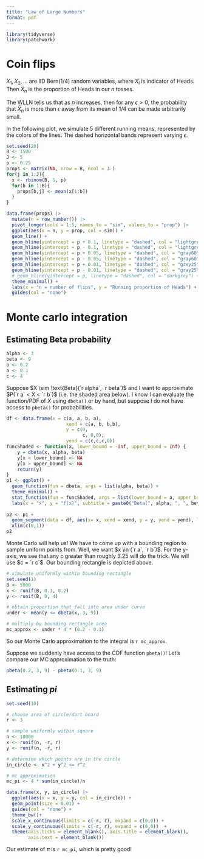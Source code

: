 ```yaml
---
title: "Law of Large Numbers"
format: pdf
---
```


```r
library(tidyverse)
library(patchwork)
```

# Coin flips

$X_{1}, X_{2},\ldots$ are IID $\text{Bern}(1/4)$ random variables, where $X_{i}$ is indicator of Heads. Then $\bar{X}_{n}$ is the proportion of Heads in our $n$ tosses.

The WLLN tells us that as $n$ increases, then for any $\epsilon > 0$, the probability that $\bar{X}_{n}$ is more than $\epsilon$ away from its mean of $1/4$ can be made arbitrarily small. 

In the following plot, we simulate 5 different running means, represented by the colors of the lines. The dashed horizontal bands represent varying $\epsilon$.

```r
set.seed(20)
B <- 1500
J <- 5
p <- 0.25
props <- matrix(NA, nrow = B, ncol = J )
for(j in 1:J){
  x <- rbinom(B, 1, p)
  for(b in 1:B){
    props[b,j] <- mean(x[1:b])
  }
}

data.frame(props) |>
  mutate(n = row_number()) |>
  pivot_longer(cols = 1:5, names_to = "sim", values_to = "prop") |>
  ggplot(aes(x = n, y = prop, col = sim)) +
  geom_line() +
  geom_hline(yintercept = p + 0.1, linetype = "dashed", col = "lightgrey")+
  geom_hline(yintercept = p - 0.1, linetype = "dashed", col = "lightgrey") +
  geom_hline(yintercept = p + 0.05, linetype = "dashed", col = "gray60")+
  geom_hline(yintercept = p - 0.05, linetype = "dashed", col = "gray60") +
  geom_hline(yintercept = p + 0.01, linetype = "dashed", col = "grey25")+
  geom_hline(yintercept = p - 0.01, linetype = "dashed", col = "gray25") +
  # geom_hline(yintercept = p, linetype = "dashed", col = "darkgrey") +
  theme_minimal() +
  labs(x = "n = number of flips", y = "Running proportion of Heads") +
  guides(col = "none") 
```

# Monte carlo integration

## Estimating Beta probability

```r
alpha <- 3
beta <- 9
b <- 0.2
a <- 0.1
c <- 4
```

Suppose $X \sim \text{Beta}(`r alpha`, `r beta`)$ and I want to approximate $P(`r a` < X < `r b`)$ (i.e. the shaded area below). I know I can evaluate the function/PDF of $X$ using `dbeta()` or by hand, but suppose I do not have access to `pbeta()` for probabilities. 

```r
df <- data.frame(x = c(a, a, b, a),
                      xend = c(a, b, b,b),
                      y = c(0, 
                            c, 0,0),
                      yend = c(c,c,c,0))
funcShaded <- function(x, lower_bound = -Inf, upper_bound = Inf) {
    y = dbeta(x, alpha, beta)
    y[x < lower_bound] <- NA
    y[x > upper_bound] <- NA
    return(y)
}
p1 <- ggplot() +
  geom_function(fun = dbeta, args = list(alpha, beta)) +
  theme_minimal() +
  stat_function(fun = funcShaded, args = list(lower_bound = a, upper_bound = b),  geom = "area", fill = "#84CA72", alpha = .8) + 
  labs(x = "x", y = "f(x)", subtitle = paste0("Beta(", alpha, ", ", beta, ")")) 
  
p2 <- p1 + 
  geom_segment(data = df, aes(x= x, xend = xend, y = y, yend = yend), linetype = "dashed") +
  xlim(c(0,1))
p2
```

Monte Carlo will help us! We have to come up with a bounding region to sample uniform points from. Well, we want $x \in (`r a`, `r b`)$. For the y-axis, we see that any $c$ greater than roughly 3.25 will do the trick. We will use $c = `r c`$. Our bounding rectangle is depicted above.

```r
# simulate uniformly within bounding rectangle
set.seed(1)
B <- 5000
x <- runif(B, 0.1, 0.2)
y <- runif(B, 0, 4)

# obtain proportion that fall into area under curve
under <- mean(y <= dbeta(x, 3, 9))

# multiply by bounding rectangle area 
mc_approx <- under * 4 * (0.2 - 0.1)
```

So our Monte Carlo approximation to the integral is `r mc_approx`.

Suppose we suddenly have access to the CDF function `pbeta()`! Let's compare our MC approximation to the truth:

```r
pbeta(0.2, 3, 9) - pbeta(0.1, 3, 9)
```

## Estimating $pi$

```r
set.seed(10)

# choose area of circle/dart board
r <- 3

# sample uniformly within square
n <- 10000
x <- runif(n, -r, r)
y <- runif(n, -r, r)

# determine which points are in the circle
in_circle <- x^2 + y^2 <= r^2

# mc approximation
mc_pi <- 4 * sum(in_circle)/n
```

```r
data.frame(x, y, in_circle) |>
  ggplot(aes(x = x, y = y, col = in_circle)) +
  geom_point(size = 0.01) +
  guides(col = "none") +
  theme_bw()+
  scale_x_continuous(limits = c(-r, r), expand = c(0,0)) +
  scale_y_continuous(limits = c(-r, r), expand = c(0,0))  +
  theme(axis.ticks = element_blank(), axis.title = element_blank(),
        axis.text = element_blank())
```


Our estimate of $\pi$ is `r mc_pi`, which is pretty good!